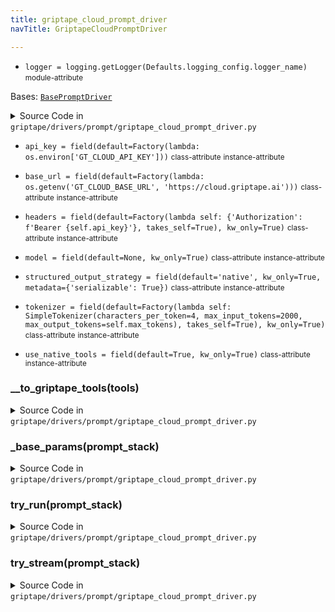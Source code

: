 ```yaml
---
title: griptape_cloud_prompt_driver
navTitle: GriptapeCloudPromptDriver

---
```


-   `logger = logging.getLogger(Defaults.logging_config.logger_name)` <small>module-attribute</small>  <span id="griptape.drivers.prompt.griptape_cloud_prompt_driver.logger"></span> 

<span id="griptape.drivers.prompt.griptape_cloud_prompt_driver.GriptapeCloudPromptDriver"></span>

Bases:
 [`BasePromptDriver`](./#griptape.drivers.prompt.BasePromptDriver "BasePromptDriver (griptape.drivers.prompt.BasePromptDriver)")

<details><summary>Source Code in <code>griptape&#47;drivers&#47;prompt&#47;griptape_cloud_prompt_driver.py</code></summary>

```python
@define
class GriptapeCloudPromptDriver(BasePromptDriver):
    model: Optional[str] = field(default=None, kw_only=True)
    base_url: str = field(
        default=Factory(lambda: os.getenv("GT_CLOUD_BASE_URL", "https://cloud.griptape.ai")),
    )
    api_key: str = field(default=Factory(lambda: os.environ["GT_CLOUD_API_KEY"]))
    headers: dict = field(
        default=Factory(lambda self: {"Authorization": f"Bearer {self.api_key}"}, takes_self=True), kw_only=True
    )
    tokenizer: BaseTokenizer = field(
        default=Factory(
            lambda self: SimpleTokenizer(
                characters_per_token=4,
                max_input_tokens=2000,
                max_output_tokens=self.max_tokens,
            ),
            takes_self=True,
        ),
        kw_only=True,
    )
    use_native_tools: bool = field(default=True, kw_only=True)
    structured_output_strategy: StructuredOutputStrategy = field(
        default="native", kw_only=True, metadata={"serializable": True}
    )

    @observable
    def try_run(self, prompt_stack: PromptStack) -> Message:
        url = griptape_cloud_url(self.base_url, "api/chat/messages")

        params = self._base_params(prompt_stack)
        logger.debug(params)
        response = requests.post(url, headers=self.headers, json=params)
        response.raise_for_status()
        response_json = response.json()
        logger.debug(response_json)

        return Message.from_dict(response_json)

    @observable
    def try_stream(self, prompt_stack: PromptStack) -> Iterator[DeltaMessage]:
        url = griptape_cloud_url(self.base_url, "api/chat/messages/stream")
        params = self._base_params(prompt_stack)
        logger.debug(params)
        with requests.post(url, headers=self.headers, json=params, stream=True) as response:
            response.raise_for_status()
            for line in response.iter_lines():
                if line:
                    decoded_line = line.decode("utf-8")
                    if decoded_line.startswith("data:"):
                        delta_message_payload = decoded_line.removeprefix("data:").strip()
                        logger.debug(delta_message_payload)
                        yield DeltaMessage.from_json(delta_message_payload)

    def _base_params(self, prompt_stack: PromptStack) -> dict:
        return {
            "messages": prompt_stack.to_dict()["messages"],
            "tools": self.__to_griptape_tools(prompt_stack.tools),
            **({"output_schema": prompt_stack.to_output_json_schema()} if prompt_stack.output_schema else {}),
            "driver_configuration": {
                **({"model": self.model} if self.model else {}),
                "max_tokens": self.max_tokens,
                "use_native_tools": self.use_native_tools,
                "temperature": self.temperature,
                "structured_output_strategy": self.structured_output_strategy,
                "extra_params": self.extra_params,
            },
        }

    def __to_griptape_tools(self, tools: list[BaseTool]) -> list[dict]:
        return [
            {
                "name": tool.name,
                "activities": [
                    {
                        "name": activity.__name__,
                        "description": tool.activity_description(activity),
                        "json_schema": tool.to_activity_json_schema(activity, "Schema"),
                    }
                    for activity in tool.activities()
                ],
            }
            for tool in tools
        ]
```

</details>

-   `api_key = field(default=Factory(lambda: os.environ['GT_CLOUD_API_KEY']))` <small>class-attribute</small> <small>instance-attribute</small>  <span id="griptape.drivers.prompt.griptape_cloud_prompt_driver.GriptapeCloudPromptDriver.api_key"></span> 

-   `base_url = field(default=Factory(lambda: os.getenv('GT_CLOUD_BASE_URL', 'https://cloud.griptape.ai')))` <small>class-attribute</small> <small>instance-attribute</small>  <span id="griptape.drivers.prompt.griptape_cloud_prompt_driver.GriptapeCloudPromptDriver.base_url"></span> 

-   `headers = field(default=Factory(lambda self: {'Authorization': f'Bearer {self.api_key}'}, takes_self=True), kw_only=True)` <small>class-attribute</small> <small>instance-attribute</small>  <span id="griptape.drivers.prompt.griptape_cloud_prompt_driver.GriptapeCloudPromptDriver.headers"></span> 

-   `model = field(default=None, kw_only=True)` <small>class-attribute</small> <small>instance-attribute</small>  <span id="griptape.drivers.prompt.griptape_cloud_prompt_driver.GriptapeCloudPromptDriver.model"></span> 

-   `structured_output_strategy = field(default='native', kw_only=True, metadata={'serializable': True})` <small>class-attribute</small> <small>instance-attribute</small>  <span id="griptape.drivers.prompt.griptape_cloud_prompt_driver.GriptapeCloudPromptDriver.structured_output_strategy"></span> 

-   `tokenizer = field(default=Factory(lambda self: SimpleTokenizer(characters_per_token=4, max_input_tokens=2000, max_output_tokens=self.max_tokens), takes_self=True), kw_only=True)` <small>class-attribute</small> <small>instance-attribute</small>  <span id="griptape.drivers.prompt.griptape_cloud_prompt_driver.GriptapeCloudPromptDriver.tokenizer"></span> 

-   `use_native_tools = field(default=True, kw_only=True)` <small>class-attribute</small> <small>instance-attribute</small>  <span id="griptape.drivers.prompt.griptape_cloud_prompt_driver.GriptapeCloudPromptDriver.use_native_tools"></span> 

<span id="griptape.drivers.prompt.griptape_cloud_prompt_driver.GriptapeCloudPromptDriver.__to_griptape_tools"></span>

### \_\_to_griptape_tools(tools)

<details><summary>Source Code in <code>griptape&#47;drivers&#47;prompt&#47;griptape_cloud_prompt_driver.py</code></summary>

```python
def __to_griptape_tools(self, tools: list[BaseTool]) -> list[dict]:
    return [
        {
            "name": tool.name,
            "activities": [
                {
                    "name": activity.__name__,
                    "description": tool.activity_description(activity),
                    "json_schema": tool.to_activity_json_schema(activity, "Schema"),
                }
                for activity in tool.activities()
            ],
        }
        for tool in tools
    ]
```

</details>

<span id="griptape.drivers.prompt.griptape_cloud_prompt_driver.GriptapeCloudPromptDriver._base_params"></span>

### \_base_params(prompt_stack)

<details><summary>Source Code in <code>griptape&#47;drivers&#47;prompt&#47;griptape_cloud_prompt_driver.py</code></summary>

```python
def _base_params(self, prompt_stack: PromptStack) -> dict:
    return {
        "messages": prompt_stack.to_dict()["messages"],
        "tools": self.__to_griptape_tools(prompt_stack.tools),
        **({"output_schema": prompt_stack.to_output_json_schema()} if prompt_stack.output_schema else {}),
        "driver_configuration": {
            **({"model": self.model} if self.model else {}),
            "max_tokens": self.max_tokens,
            "use_native_tools": self.use_native_tools,
            "temperature": self.temperature,
            "structured_output_strategy": self.structured_output_strategy,
            "extra_params": self.extra_params,
        },
    }
```

</details>

<span id="griptape.drivers.prompt.griptape_cloud_prompt_driver.GriptapeCloudPromptDriver.try_run"></span>

### try_run(prompt_stack)

<details><summary>Source Code in <code>griptape&#47;drivers&#47;prompt&#47;griptape_cloud_prompt_driver.py</code></summary>

```python
@observable
def try_run(self, prompt_stack: PromptStack) -> Message:
    url = griptape_cloud_url(self.base_url, "api/chat/messages")

    params = self._base_params(prompt_stack)
    logger.debug(params)
    response = requests.post(url, headers=self.headers, json=params)
    response.raise_for_status()
    response_json = response.json()
    logger.debug(response_json)

    return Message.from_dict(response_json)
```

</details>

<span id="griptape.drivers.prompt.griptape_cloud_prompt_driver.GriptapeCloudPromptDriver.try_stream"></span>

### try_stream(prompt_stack)

<details><summary>Source Code in <code>griptape&#47;drivers&#47;prompt&#47;griptape_cloud_prompt_driver.py</code></summary>

```python
@observable
def try_stream(self, prompt_stack: PromptStack) -> Iterator[DeltaMessage]:
    url = griptape_cloud_url(self.base_url, "api/chat/messages/stream")
    params = self._base_params(prompt_stack)
    logger.debug(params)
    with requests.post(url, headers=self.headers, json=params, stream=True) as response:
        response.raise_for_status()
        for line in response.iter_lines():
            if line:
                decoded_line = line.decode("utf-8")
                if decoded_line.startswith("data:"):
                    delta_message_payload = decoded_line.removeprefix("data:").strip()
                    logger.debug(delta_message_payload)
                    yield DeltaMessage.from_json(delta_message_payload)
```

</details>
